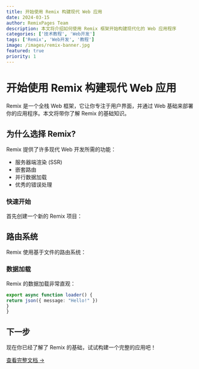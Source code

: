 ```yaml
---
title: 开始使用 Remix 构建现代 Web 应用
date: 2024-03-15
author: RemixPages Team
description: 本文将介绍如何使用 Remix 框架开始构建现代化的 Web 应用程序
categories: ['技术教程', 'Web开发']
tags: ['Remix', 'Web开发', '教程']
image: /images/remix-banner.jpg
featured: true
priority: 1
---
```


# 开始使用 Remix 构建现代 Web 应用

Remix 是一个全栈 Web 框架，它让你专注于用户界面，并通过 Web 基础来部署你的应用程序。本文将带你了解 Remix 的基础知识。

## 为什么选择 Remix?

Remix 提供了许多现代 Web 开发所需的功能：

- 服务器端渲染 (SSR)
- 嵌套路由
- 并行数据加载
- 优秀的错误处理

### 快速开始

首先创建一个新的 Remix 项目： 


## 路由系统

Remix 使用基于文件的路由系统：

### 数据加载

Remix 的数据加载非常直观：
```typescript
export async function loader() {
return json({ message: "Hello!" })
}
}
```

## 下一步

现在你已经了解了 Remix 的基础，试试构建一个完整的应用吧！

[查看完整文档 →](/docs)
